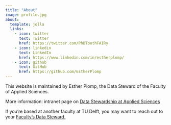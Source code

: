 ---
title: "About"
image: profile.jpg
about:
  template: jolla
  links:
    - icon: twitter
      text: Twitter
      href: https://twitter.com/PhDToothFAIRy
    - icon: linkedin
      text: LinkedIn
      href: https://www.linkedin.com/in/estherplomp/
    - icon: github
      text: GitHub
      href: https://github.com/EstherPlomp
---

This website is maintained by Esther Plomp, the Data Steward of the Faculty of Applied Sciences.

More information: intranet page on [Data Stewardship at Applied Sciences](https://intranet.tudelft.nl/-/data-stewardship-at-applied-sciences)

If you're based at another faculty at TU Delft, you may want to reach out to your [Faculty's Data Steward.](https://www.tudelft.nl/library/research-data-management/r/support/data-stewardship/contact)
